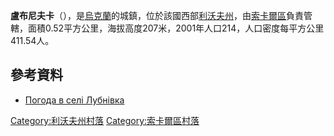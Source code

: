 {{coord|50|30|56|N|24|6|50|E|scale:100000|display=title}}

'''盧布尼夫卡'''（{{lang-uk|Лубнівка}}），是[[烏克蘭|烏克蘭]]的城鎮，位於該國西部[[利沃夫州|利沃夫州]]，由[[索卡爾區|索卡爾區]]負責管轄，面積0.52平方公里，海拔高度207米，2001年人口214，人口密度每平方公里411.54人。

==參考資料==
* [http://weather.in.ua/ua/l'vovskaja/13900 Погода в селі Лубнівка] {{Wayback|url=http://weather.in.ua/ua/l%27vovskaja/13900 |date=20160305210015 }}

[[Category:利沃夫州村落|Category:利沃夫州村落]]
[[Category:索卡爾區村落|Category:索卡爾區村落]]


{{Lviv-geo-stub}}
